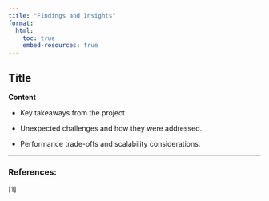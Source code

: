 ```yaml
---
title: "Findings and Insights"
format:
  html:
    toc: true
    embed-resources: true
---
```


## Title
**Content**

- Key takeaways from the project.

- Unexpected challenges and how they were addressed.
 
- Performance trade-offs and scalability considerations.

---

### References:

[1]